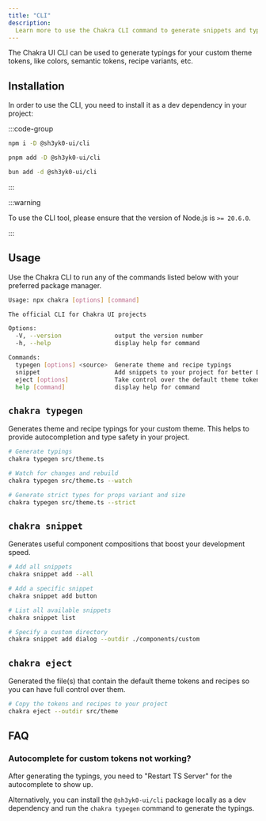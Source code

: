 ```yaml
---
title: "CLI"
description:
  Learn more to use the Chakra CLI command to generate snippets and typings
---
```


The Chakra UI CLI can be used to generate typings for your custom theme tokens,
like colors, semantic tokens, recipe variants, etc.

## Installation

In order to use the CLI, you need to install it as a dev dependency in your
project:

:::code-group

```bash [npm]
npm i -D @sh3yk0-ui/cli
```

```bash [pnpm]
pnpm add -D @sh3yk0-ui/cli
```

```bash [bun]
bun add -d @sh3yk0-ui/cli
```

:::

:::warning

To use the CLI tool, please ensure that the version of Node.js is `>= 20.6.0`.

:::

## Usage

Use the Chakra CLI to run any of the commands listed below with your preferred
package manager.

```bash
Usage: npx chakra [options] [command]

The official CLI for Chakra UI projects

Options:
  -V, --version               output the version number
  -h, --help                  display help for command

Commands:
  typegen [options] <source>  Generate theme and recipe typings
  snippet                     Add snippets to your project for better DX
  eject [options]             Take control over the default theme tokens and recipes
  help [command]              display help for command
```

## `chakra typegen`

Generates theme and recipe typings for your custom theme. This helps to provide
autocompletion and type safety in your project.

```bash
# Generate typings
chakra typegen src/theme.ts

# Watch for changes and rebuild
chakra typegen src/theme.ts --watch

# Generate strict types for props variant and size
chakra typegen src/theme.ts --strict
```

## `chakra snippet`

Generates useful component compositions that boost your development speed.

```bash
# Add all snippets
chakra snippet add --all

# Add a specific snippet
chakra snippet add button

# List all available snippets
chakra snippet list

# Specify a custom directory
chakra snippet add dialog --outdir ./components/custom
```

## `chakra eject`

Generated the file(s) that contain the default theme tokens and recipes so you
can have full control over them.

```bash
# Copy the tokens and recipes to your project
chakra eject --outdir src/theme
```

## FAQ

### Autocomplete for custom tokens not working?

After generating the typings, you need to "Restart TS Server" for the
autocomplete to show up.

Alternatively, you can install the `@sh3yk0-ui/cli` package locally as a dev
dependency and run the `chakra typegen` command to generate the typings.

